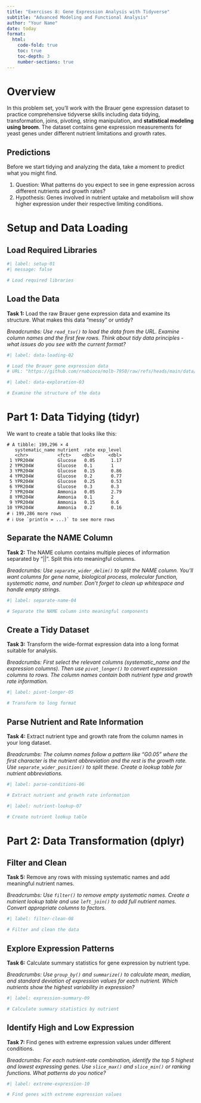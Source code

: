 ```yaml
---
title: "Exercises 8: Gene Expression Analysis with Tidyverse"
subtitle: "Advanced Modeling and Functional Analysis"
author: "Your Name"
date: today
format:
  html:
    code-fold: true
    toc: true
    toc-depth: 3
    number-sections: true
---
```


# Overview

In this problem set, you'll work with the Brauer gene expression dataset to practice comprehensive tidyverse skills including data tidying, transformation, joins, pivoting, string manipulation, and **statistical modeling using broom**. The dataset contains gene expression measurements for yeast genes under different nutrient limitations and growth rates.

## Predictions

Before we start tidying and analyzing the data, take a moment to predict what you might find.

1. Question: What patterns do you expect to see in gene expression across different nutrients and growth rates?
2. Hypothesis: Genes involved in nutrient uptake and metabolism will show higher expression under their respective limiting conditions.


# Setup and Data Loading

## Load Required Libraries

```r
#| label: setup-01
#| message: false

# Load required libraries

```

## Load the Data

**Task 1:** Load the raw Brauer gene expression data and examine its structure. What makes this data "messy" or untidy?

*Breadcrumbs: Use `read_tsv()` to load the data from the URL. Examine column names and the first few rows. Think about tidy data principles - what issues do you see with the current format?*

```r
#| label: data-loading-02

# Load the Brauer gene expression data
# URL: "https://github.com/rnabioco/molb-7950/raw/refs/heads/main/data/bootcamp/brauer_gene_exp_raw.tsv.gz"

```

```r
#| label: data-exploration-03

# Examine the structure of the data

```

# Part 1: Data Tidying (tidyr)

We want to create a table that looks like this:

```
# A tibble: 199,296 × 4
   systematic_name nutrient  rate exp_level
   <chr>           <fct>    <dbl>     <dbl>
 1 YPR204W         Glucose   0.05      1.17
 2 YPR204W         Glucose   0.1       1
 3 YPR204W         Glucose   0.15      0.86
 4 YPR204W         Glucose   0.2       0.77
 5 YPR204W         Glucose   0.25      0.53
 6 YPR204W         Glucose   0.3       0.3
 7 YPR204W         Ammonia   0.05      2.79
 8 YPR204W         Ammonia   0.1       2
 9 YPR204W         Ammonia   0.15      0.6
10 YPR204W         Ammonia   0.2       0.16
# ℹ 199,286 more rows
# ℹ Use `print(n = ...)` to see more rows
```

## Separate the NAME Column

**Task 2:** The NAME column contains multiple pieces of information separated by "||". Split this into meaningful columns.

*Breadcrumbs: Use `separate_wider_delim()` to split the NAME column. You'll want columns for gene name, biological process, molecular function, systematic name, and number. Don't forget to clean up whitespace and handle empty strings.*

```r
#| label: separate-name-04

# Separate the NAME column into meaningful components

```

## Create a Tidy Dataset

**Task 3:** Transform the wide-format expression data into a long format suitable for analysis.

*Breadcrumbs: First select the relevant columns (systematic_name and the expression columns). Then use `pivot_longer()` to convert expression columns to rows. The column names contain both nutrient type and growth rate information.*

```r
#| label: pivot-longer-05

# Transform to long format

```

## Parse Nutrient and Rate Information

**Task 4:** Extract nutrient type and growth rate from the column names in your long dataset.

*Breadcrumbs: The column names follow a pattern like "G0.05" where the first character is the nutrient abbreviation and the rest is the growth rate. Use `separate_wider_position()` to split these. Create a lookup table for nutrient abbreviations.*

```r
#| label: parse-conditions-06

# Extract nutrient and growth rate information

```

```r
#| label: nutrient-lookup-07

# Create nutrient lookup table

```

# Part 2: Data Transformation (dplyr)

## Filter and Clean

**Task 5:** Remove any rows with missing systematic names and add meaningful nutrient names.

*Breadcrumbs: Use `filter()` to remove empty systematic names. Create a nutrient lookup table and use `left_join()` to add full nutrient names. Convert appropriate columns to factors.*

```r
#| label: filter-clean-08

# Filter and clean the data

```

## Explore Expression Patterns

**Task 6:** Calculate summary statistics for gene expression by nutrient type.

*Breadcrumbs: Use `group_by()` and `summarize()` to calculate mean, median, and standard deviation of expression values for each nutrient. Which nutrients show the highest variability in expression?*

```r
#| label: expression-summary-09

# Calculate summary statistics by nutrient

```

## Identify High and Low Expression

**Task 7:** Find genes with extreme expression values under different conditions.

*Breadcrumbs: For each nutrient-rate combination, identify the top 5 highest and lowest expressing genes. Use `slice_max()` and `slice_min()` or ranking functions. What patterns do you notice?*

```r
#| label: extreme-expression-10

# Find genes with extreme expression values

```
